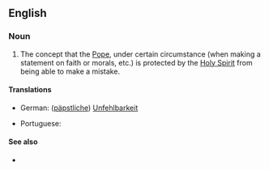 ==English==

===Noun===
{{en-noun|sg=[[papal]] [[infallibility]]|-}}

# {{Roman Catholicism}}  The concept that the [[Pope]], under certain circumstance (when making a statement on faith or morals, etc.) is protected by the [[Holy Spirit]] from being able to make a mistake.

====Translations====
{{trans-top|Catholic concept of an infallible Pope}}
*German: ([[päpstliche]]) [[Unfehlbarkeit]] {{f}}
{{trans-mid}}
* Portuguese: {{t|pt|infalibilidade papal|f}}
{{trans-bottom}}

====See also====
*{{pedialite}}